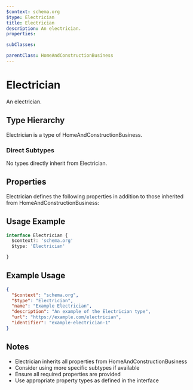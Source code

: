 ```yaml
---
$context: schema.org
$type: Electrician
title: Electrician
description: An electrician.
properties:

subClasses:

parentClass: HomeAndConstructionBusiness
---
```


# Electrician

An electrician.

## Type Hierarchy

Electrician is a type of HomeAndConstructionBusiness.

### Direct Subtypes

No types directly inherit from Electrician.

## Properties

Electrician defines the following properties in addition to those inherited from HomeAndConstructionBusiness:



## Usage Example

```typescript
interface Electrician {
  $context?: 'schema.org'
  $type: 'Electrician'

}
```

## Example Usage

```json
{
  "$context": "schema.org",
  "$type": "Electrician",
  "name": "Example Electrician",
  "description": "An example of the Electrician type",
  "url": "https://example.com/electrician",
  "identifier": "example-electrician-1"
}
```

## Notes

- Electrician inherits all properties from HomeAndConstructionBusiness
- Consider using more specific subtypes if available
- Ensure all required properties are provided
- Use appropriate property types as defined in the interface
